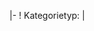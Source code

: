 <noinclude>
{{OslTemplate:Helper/Docu/FormTemplate}}

{{OslTemplate:LIMS/Common/Link |Create|Device|Category}}
<!-- {{{info|page name=Category:<OslTemplate:LIMS/Device/Category[short_timestamp]>-<OslTemplate:LIMS/Device/Category[creator_abbreviation]>-<unique number;start=0001>-<OslTemplate:LIMS/Device/Category[type_symbol]>}}} -->
</noinclude><includeonly>
<div id="wikiPreview" style="display: none; padding-bottom: 25px; margin-bottom: 25px; border-bottom: 1px solid #AAAAAA;"></div>
{{{info|page name={{OslTemplate:ID/UUID |namespace=Category}} }}}
{{{for template|OslTemplate:LIMS/Device/Category}}}
{{OslTemplate:LIMS/Form/Common/Category/Header |category_group_name=Device}}
|-
! Kategorietyp: 
| {{{field|category_type|input type=tokens|values=Anwendungsdefinierte Gerätekategorie,Technologische Gerätekategorie, Organisatorische Gerätekategorie,Sonstige Gerätekategorie|default=Anwendungsdefinierte Gerätekategorie|list}}}
{{OslTemplate:LIMS/Form/Common/Footer |template=OslTemplate:LIMS/Device/Category}}
</includeonly>